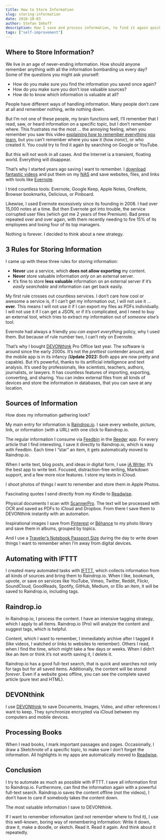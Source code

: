 ```yaml
---
title: How to Store Information
slug: storing-information
date: 2018-10-03
author: Stefan Imhoff
description: How I save and process information, to find it again quickly and store it to not lose it again.
tags: ["self-improvement"]
---
```


## Where to Store Information?

We live in an age of never-ending information. How should anyone remember anything with all the information bombarding us every day? Some of the questions you might ask yourself:

- How do you make sure you find the information you saved once again?
- How do you make sure you don’t lose valuable sources?
- How do to know which information is valuable at all?

People have different ways of handling information. Many people don’t care at all and remember nothing, write nothing down.

But I’m not one of these people, my brain functions well, I’ll remember that I read, saw, or heard information on a specific topic, but I don’t remember where. This frustrates me the most … the annoying feeling, when you remember you saw this video [explaining how to remember everything you learn](https://youtu.be/V-UvSKe8jW4), but you can’t remember where you saw it (how _ironic_), or who created it. You could try to find it again by searching on Google or YouTube.

But this will not work in all cases. And the Internet is a transient, floating world. Everything will disappear.

That’s why I started years ago saving I want to remember. I [download fantastic videos](https://rg3.github.io/youtube-dl/) and put them on my [NAS](https://www.synology.com/) and save websites, files, and links with tools like [Evernote](https://evernote.com/).

I tried countless tools: Evernote, Google Keep, Apple Notes, OneNote, Browser bookmarks, Delicious, or Pinboard.

Likewise, I used Evernote excessively since its founding in 2008. I had over 15,000 notes at a time. But then Evernote got into trouble, the service corrupted user files (which got me 2 years of free Premium). Bad press repeated over and over again, with them recently needing to fire 15% of its employees and losing four of its top managers.

Nothing is forever. I decided to think about a new strategy.

## 3 Rules for Storing Information

I came up with these three rules for storing information:

- **Never** use a service, which **does not allow exporting** my content.
- **Never** store valuable information _only_ on an external server.
- It’s fine to store **less valuable** information on an external server if it’s _easily searchable_ and information can get back easily.

My first rule crosses out countless services. I don’t care how cool or awesome a service is, if I can’t get my information out, I will not use it … **ever**. This means I will not use it if I can export my files as PDFs individually. I will not use it if I can get a JSON, or if it’s complicated, and I need to buy an external tool, which tries to extract _my_ information out of _someone else’s_ tool.

Evernote had always a friendly _you can export everything_ policy, why I used them. But because of rule number two, I can’t rely on Evernote.

That’s why I bought [DEVONthink](https://www.devontechnologies.com/apps/devonthink) Pro Office last year. The software is around since the early 2000s. It’s not the _prettiest_ contender around, and the mobile app is in its infancy (**Update 2022:** Both apps are now pretty and capable). But it’s powerful, thanks to its artificial intelligence and text analysis. It’s used by professionals, like scientists, teachers, authors, journalists, or lawyers. It has countless features of importing, exporting, converting, and sharing. You can index external files from all kinds of devices and store the information in databases, that you can save at any location.

## Sources of Information

How does my information gathering look?

My main entry for information is [Raindrop.io](https://raindrop.io/). I save every website, picture, link, or information (with a URL) with one click to Raindrop.io.

The regular information I consume via [Feedbin](https://feedbin.com/) in the [Reeder](https://reeder.app/) app. For every article that I find interesting, I save it directly to Raindrop.io, which is easy with Feedbin. Each time I “star” an item, it gets automatically moved to Raindrop.io.

When I write text, blog posts, and ideas in digital form, I use [iA Writer](https://ia.net/writer). It’s the best app to write text. Focused, distraction-free writing, Markdown support, and a few more nice features. I store my texts in iCloud.

I shoot photos of things I want to remember and store them in Apple Photos.

Fascinating quotes I send directly from my Kindle to [Readwise](https://readwise.io/).

Physical documents I scan with [ScannerPro](https://readdle.com/scannerpro). The text will be processed with OCR and saved as PDFs to iCloud and Dropbox. From there I save them to DEVONthink instantly with an automation.

Inspirational images I save from [Pinterest](https://www.pinterest.de/) or [Bēhance](https://www.behance.net/) to my photo library and save them in albums, grouped by topics.

And I use a [Traveler’s Notebook Passport Size](https://www.travelers-company.com/products/trnote/starter-kit-passport) during the day to write down things I want to remember when I’m away from digital devices.

## Automating with IFTTT

I created many automated tasks with [IFTTT](https://ifttt.com/), which collects information from all kinds of sources and bring them to Raindrop.io. When I like, bookmark, upvote, or save on services like YouTube, Vimeo, Twitter, Reddit, Flickr, SoundCloud, GoodReads, Spotify, GitHub, Medium, or Ello an item, it will be saved to Raindrop.io, including tags.

## Raindrop.io

In Raindrop.io, I process the content. I have an intensive tagging strategy, which I apply to all items. Raindrop.io (Pro) will analyze the content and suggest tags, which is helpful.

Content, which I want to remember, I immediately archive after I tagged it (like videos, I watched or links to websites to remember). Others I read, when I find the time, which might take a few days or weeks. When I didn’t like an item or think it’s not worth saving it, I delete it.

Raindrop.io has a good full-text search, that is quick and searches not only for tags but for all saved items. Additionally, the content will be stored _forever_. Even if a website goes offline, you can see the complete saved article (pure text and HTML).

## DEVONthink

I use [DEVONthink](https://devontechnologies.com/apps/devonthink) to save Documents, Images, Video, and other references I want to keep. They synchronize encrypted via iCloud between my computers and mobile devices.

## Processing Books

When I read books, I mark important passages and pages. Occasionally, I draw a Sketchnote of a specific topic, to make sure I don’t forget the information. All highlights in my apps are automatically moved to [Readwise](https://readwise.io/).

## Conclusion

I try to automate as much as possible with IFTTT. I save all information first to Raindrop.io. Furthermore, can find the information again with a powerful full-text search. Raindrop.io saves the content offline (not the videos), I don’t have to care if somebody takes the content down.

The most valuable information I save to DEVONthink.

If I want to remember information (and not remember where to find it), I use this well-known, boring way of remembering information: Write it down, draw it, make a doodle, or sketch. Read it. Read it again. And think about it repeatedly.
